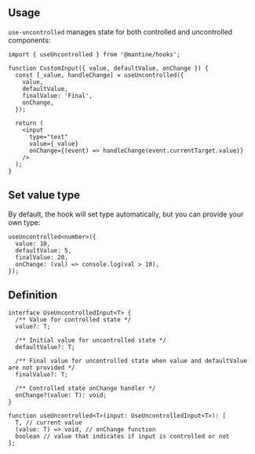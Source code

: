 

## Usage

`use-uncontrolled` manages state for both controlled and uncontrolled components:

```tsx
import { useUncontrolled } from '@mantine/hooks';

function CustomInput({ value, defaultValue, onChange }) {
  const [_value, handleChange] = useUncontrolled({
    value,
    defaultValue,
    finalValue: 'Final',
    onChange,
  });

  return (
    <input
      type="text"
      value={_value}
      onChange={(event) => handleChange(event.currentTarget.value)}
    />
  );
}
```

## Set value type

By default, the hook will set type automatically, but you can provide your own type:

```tsx
useUncontrolled<number>({
  value: 10,
  defaultValue: 5,
  finalValue: 20,
  onChange: (val) => console.log(val > 10),
});
```

## Definition

```tsx
interface UseUncontrolledInput<T> {
  /** Value for controlled state */
  value?: T;

  /** Initial value for uncontrolled state */
  defaultValue?: T;

  /** Final value for uncontrolled state when value and defaultValue are not provided */
  finalValue?: T;

  /** Controlled state onChange handler */
  onChange?(value: T): void;
}

function useUncontrolled<T>(input: UseUncontrolledInput<T>): [
  T, // current value
  (value: T) => void, // onChange function
  boolean // value that indicates if input is controlled or not
];
```
